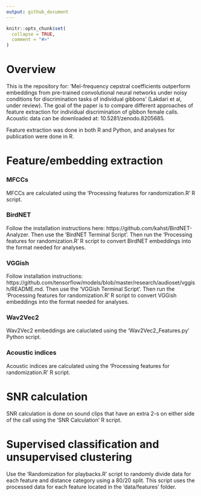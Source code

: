 ```yaml
---
output: github_document
---
```


<!-- README.md is generated from README.Rmd. Please edit that file -->

```r
knitr::opts_chunk$set(
  collapse = TRUE,
  comment = "#>"
)
```

# Overview
This is the repository for: 'Mel-frequency cepstral coefficients outperform embeddings from pre-trained convolutional neural networks under noisy conditions for discrimination tasks of individual gibbons' (Lakdari et al, under review). The goal of the paper is to compare different approaches of feature extraction for individual discrimination of gibbon female calls. Acoustic data can be downloaded at: 10.5281/zenodo.8205685.

Feature extraction was done in both R and Python, and analyses for publication were done in R.

# Feature/embedding extraction

### MFCCs
MFCCs are calculated using the 'Processing features for randomization.R' R script. 

### BirdNET
Follow the installation instructions here: https://github.com/kahst/BirdNET-Analyzer. Then use the 'BirdNET Terminal Script'. Then run the 'Processing features for randomization.R' R script to convert BirdNET embeddings into the format needed for analyses.

### VGGish
Follow installation instructions: https://github.com/tensorflow/models/blob/master/research/audioset/vggish/README.md. Then use the 'VGGish Terminal Script'. Then run the 'Processing features for randomization.R' R script to convert VGGish embeddings into the format needed for analyses.

### Wav2Vec2
Wav2Vec2 embeddings are caluclated using the 'Wav2Vec2_Features.py' Python script.

### Acoustic indices
Acoustic indices are calculated using the 'Processing features for randomization.R' R script. 

# SNR calculation
SNR calculation is done on sound clips that have an extra 2-s on either side of the call using the 'SNR Calculation' R script.

# Supervised classification and unsupervised clustering
Use the 'Randomization for playbacks.R' script to randomly divide data for each feature and distance category using a 80/20 split. This script uses the processed data for each feature located in the 'data/features' folder.



